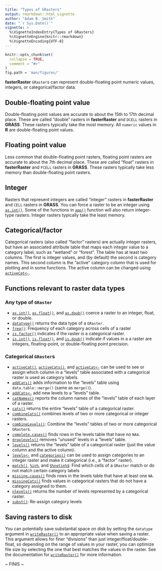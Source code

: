 ```yaml
---
title: "Types of GRasters"
output: rmarkdown::html_vignette
author: "Adam B. Smith"
date: "`r Sys.Date()`"
vignette: >
  %\VignetteIndexEntry{Types of GRasters}
  %\VignetteEngine{knitr::rmarkdown}
  %\VignetteEncoding{UTF-8}
---
```


```r
knitr::opts_chunk$set(
  collapse = TRUE,
  comment = "#>"
)
fig.path = 'man/figures/'
```

**fasterRaster** `GRaster`s can represent double-floating point numeric values, integers, or categorical/factor data.

## Double-floating point value
Double-floating point values are accurate to about the 15th to 17th decimal place. These are called "double" rasters in **fasterRaster** and `DCELL` rasters in **GRASS**. These rasters typically take the most memory. All `numeric` values in **R** are double-floating point values.

## Floating point value
Less common that double-floating point rasters, floating point rasters are accurate to about the 7th decimal place. These are called "float" rasters in **fasterRaster** and `FCELL` rasters in **GRASS**. These rasters typically take less memory than double-floating point rasters.

## Integer
Rasters that represent integers are called "integer" rasters in **fasterRaster** and `CELL` rasters in **GRASS**. You can force a raster to be an integer using [`as.int()`](https://adamlilith.github.io/fasterRaster/reference/as.int.html). Some of the functions in [`app()`](https://adamlilith.github.io/fasterRaster/reference/app.html) function will also return integer-type rasters. Integer rasters typically take the least memory.

## Categorical/factor
Categorical rasters (also called "factor" rasters) are actually integer rasters, but have an associated attribute table that maps each integer value to a category label, such as "wetland" or "forest". The table has at least two columns. The first is integer values, and (by default) the second is category names. This second column is the "active" category column that is used for plotting and in some functions. The active column can be changed using [`activeCat<-`](https://adamlilith.github.io/fasterRaster/reference/activeCat.html).

## Functions relevant to raster data types

### Any type of `GRaster`
* [`as.int()`](https://adamlilith.github.io/fasterRaster/reference/as.int.html), [`as.float()`](https://adamlilith.github.io/fasterRaster/reference/as.int.html), and [`as.doub()`](https://adamlilith.github.io/fasterRaster/reference/as.int.html) coerce a raster to an integer, float, or double.
* [`datatype()`](https://adamlilith.github.io/fasterRaster/reference/datatype.html) returns the data type of a `GRaster`.
* [`freq()`](https://adamlilith.github.io/fasterRaster/reference/freq.html): Frequency of each category across cells of a raster
* [`is.factor()`](https://adamlilith.github.io/fasterRaster/reference/is.factor.html) indicates if the raster is a categorical raster.
* [`is.int()`](https://adamlilith.github.io/fasterRaster/reference/is.int.html), [`is.float()`](https://adamlilith.github.io/fasterRaster/reference/is.int.html), and [`is.doub()`](https://adamlilith.github.io/fasterRaster/reference/is.int.html) indicate if values in a a raster are integers, floating-point, or double-floating point precision.

### Categorical `GRaster`s

* [`activeCat()`](https://adamlilith.github.io/fasterRaster/reference/activeCat.html), [`activeCats()`](https://adamlilith.github.io/fasterRaster/reference/activeCat.html), and [`activeCat<-`](https://adamlilith.github.io/fasterRaster/reference/activeCat.html) can be used to see or assign which column in a "levels" table associated with a categorical raster is used as category labels.
* [`addCats()`](https://adamlilith.github.io/fasterRaster/reference/addCats.html) adds information to the "levels" table using `data.table::merge()` (same as `merge()`).
* [`addCats<-`](https://adamlilith.github.io/fasterRaster/reference/addCats.html) add new levels to a "levels" table.
* [`catNames()`](https://adamlilith.github.io/fasterRaster/reference/catNames.html) reports the column names of the "levels" table of each layer of a raster.
* [`cats()`](https://adamlilith.github.io/fasterRaster/reference/cats.html) returns the entire "levels" table of a categorical raster.
* [`combineCats()`](https://adamlilith.github.io/fasterRaster/reference/combineCats.html) combines levels of two or more categorical or integer rasters.
* [`combineLevels()`](https://adamlilith.github.io/fasterRaster/reference/combineLevels.html): Combine the "levels" tables of two or more categorical `GRaster`s.
* [`complete.cases()`](https://adamlilith.github.io/fasterRaster/reference/complete.cases.html) finds rows in the levels table that have no `NA`s.
* [`droplevels()`](https://adamlilith.github.io/fasterRaster/reference/dropevels.html) removes "unused" levels in a "levels" table.
* [`levels()`](https://adamlilith.github.io/fasterRaster/reference/levels.html) returns the "levels" table of a categorical raster (just the value column and the active column).
* [`levels<-`](https://adamlilith.github.io/fasterRaster/reference/levels.html) and [`categories()`](https://adamlilith.github.io/fasterRaster/reference/categories.html) can be used to assign categories to an integer raster and make it categorical (i.e., a "factor" raster).
* [`match()`](https://adamlilith.github.io/fasterRaster/reference/match.html), [`%in%`](https://adamlilith.github.io/fasterRaster/reference/match.html), and [`$%notin%$`](https://adamlilith.github.io/fasterRaster/reference/match.html): Find which cells of a `GRaster` match or do not match certain category labels
* [`missing.cases()`](https://adamlilith.github.io/fasterRaster/reference/missing.cases.html) finds rows in the levels table that have at least one `NA`.
* [`missingCats()`](https://adamlilith.github.io/fasterRaster/reference/missingCats.html) finds values in categorical rasters that do not have a category assigned to them.
* [`nlevels()`](https://adamlilith.github.io/fasterRaster/reference/nlevels.html) returns the number of levels represented by a categorical raster.
* [`subst()`](https://adamlilith.github.io/fasterRaster/reference/subst.html): Re-assign category levels

## Saving rasters to disk
You can potentially save substantial space on disk by setting the `datatype` argument in [`writeRaster()`](https://adamlilith.github.io/fasterRaster/reference/writeRaster.html) to an appropriate value when saving a raster. This argument allows for finer "divisions" than just integer/float/double-float, so depending on the range of values in your raster, you can optimize file size by selecting the one that best matches the values in the raster. See the documentation for [`writeRaster()`](https://adamlilith.github.io/fasterRaster/reference/writeRaster.html) for more information.


~ FINIS ~
